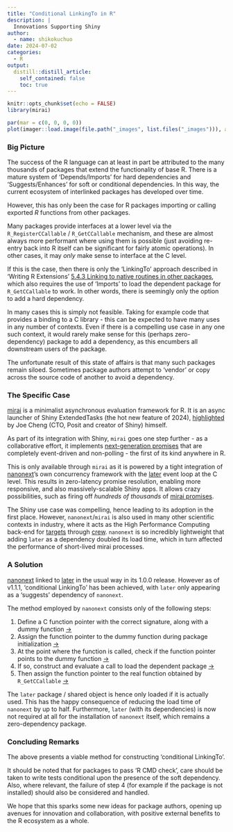```yaml
---
title: "Conditional LinkingTo in R"
description: |
  Innovations Supporting Shiny
author:
  - name: shikokuchuo
date: 2024-07-02
categories:
  - R
output:
  distill::distill_article:
    self_contained: false
    toc: true
---
```


```r
knitr::opts_chunk$set(echo = FALSE)
library(mirai)
```

```r
par(mar = c(0, 0, 0, 0))
plot(imager::load.image(file.path("_images", list.files("_images"))), axes = FALSE)
```

### Big Picture

The success of the R language can at least in part be attributed to the many thousands of packages that extend the functionality of base R. There is a mature system of 'Depends/Imports' for hard dependencies and 'Suggests/Enhances' for soft or conditional dependencies. In this way, the current ecosystem of interlinked packages has developed over time.

However, this has only been the case for R packages importing or calling exported _R_ functions from other packages.

Many packages provide interfaces at a lower level via the `R_RegisterCCallable` / `R_GetCCallable` mechanism, and these are almost always more performant where using them is possible (just avoiding re-entry back into R itself can be significant for fairly atomic operations). In other cases, it may _only_ make sense to interface at the C level.

If this is the case, then there is only the 'LinkingTo' approach described in 'Writing R Extensions' [5.4.3 Linking to native routines in other packages](https://cran.r-project.org/doc/manuals/R-exts.html#Linking-to-native-routines-in-other-packages), which also requires the use of 'Imports' to load the dependent package for `R_GetCCallable` to work. In other words, there is seemingly only the option to add a hard dependency.

In many cases this is simply not feasible. Taking for example code that provides a binding to a C library - this can be expected to have many uses in any number of contexts. Even if there is a compelling use case in any one such context, it would rarely make sense for this (perhaps zero-dependency) package to add a dependency, as this encumbers all downstream users of the package.

The unfortunate result of this state of affairs is that many such packages remain siloed. Sometimes package authors attempt to 'vendor' or copy across the source code of another to avoid a dependency.

### The Specific Case

[mirai](https://github.com/shikokuchuo/mirai) is a minimalist asynchronous evaluation framework for R. It is an async launcher of Shiny ExtendedTasks (the hot new feature of 2024), [highlighted](https://www.youtube.com/watch?v=GhX0PcEm3CY&t=1740s) by Joe Cheng (CTO, Posit and creator of Shiny) himself.

As part of its integration with Shiny, `mirai` goes one step further - as a collaborative effort, it implements [next-generation promises](https://shikokuchuo.net/mirai/articles/promises.html) that are completely event-driven and non-polling - the first of its kind anywhere in R.

This is only available through `mirai` as it is powered by a tight integration of [nanonext](https://github.com/shikokuchuo/nanonext)'s own concurrency framework with the [later](https://github.com/r-lib/later) event loop at the C level. This results in zero-latency promise resolution, enabling more responsive, and also massively-scalable Shiny apps. It allows crazy possibilities, such as firing off _hundreds of thousands_ of [mirai promises](https://shikokuchuo.net/mirai/articles/shiny.html).

The Shiny use case was compelling, hence leading to its adoption in the first place. However, `nanonext`/`mirai` is also used in many other scientific contexts in industry, where it acts as the High Performance Computing back-end for [targets](https://github.com/ropensci/targets) through [crew](https://github.com/wlandau/crew). `nanonext` is so incredibly lightweight that adding `later` as a dependency doubled its load time, which in turn affected the performance of short-lived mirai processes.

### A Solution

[nanonext](https://github.com/shikokuchuo/nanonext) linked to [later](https://github.com/r-lib/later) in the usual way in its 1.0.0 release. However as of v1.1.1, 'conditional LinkingTo' has been achieved, with `later` only appearing as a 'suggests' dependency of `nanonext`.

The method employed by `nanonext` consists only of the following steps:

1. Define a C function pointer with the correct signature, along with a dummy function [->](https://github.com/shikokuchuo/nanonext/blob/17536aa86996308095c6814a8ab2cbec9f5354fd/src/init.c#L57-L68)
2. Assign the function pointer to the dummy function during package initialization [->](https://github.com/shikokuchuo/nanonext/blob/17536aa86996308095c6814a8ab2cbec9f5354fd/src/init.c#L214)
3. At the point where the function is called, check if the function pointer points to the dummy function [->](https://github.com/shikokuchuo/nanonext/blob/17536aa86996308095c6814a8ab2cbec9f5354fd/src/aio.c#L1417)
4. If so, construct and evaluate a call to load the dependent package [->](https://github.com/shikokuchuo/nanonext/blob/17536aa86996308095c6814a8ab2cbec9f5354fd/src/aio.c#L1418-L1422)
5. Then assign the function pointer to the real function obtained by `R_GetCCallable` [->](https://github.com/shikokuchuo/nanonext/blob/17536aa86996308095c6814a8ab2cbec9f5354fd/src/aio.c#L1423)

The `later` package / shared object is hence only loaded if it is actually used. This has the happy consequence of reducing the load time of `nanonext` by up to half. Furthermore, `later` (with its dependencies) is now not required at all for the installation of `nanonext` itself, which remains a zero-dependency package.

### Concluding Remarks

The above presents a viable method for constructing 'conditional LinkingTo'.

It should be noted that for packages to pass 'R CMD check', care should be taken to write tests conditional upon the presence of the soft dependency. Also, where relevant, the failure of step 4 (for example if the package is not installed) should also be considered and handled.

We hope that this sparks some new ideas for package authors, opening up avenues for innovation and collaboration, with positive external benefits to the R ecosystem as a whole.
